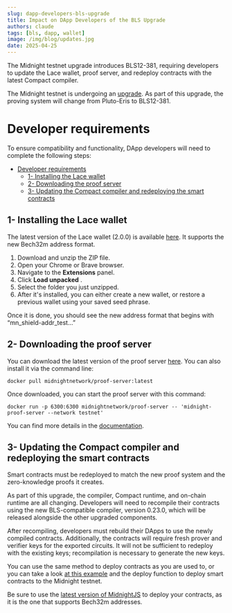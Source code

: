 ```yaml
---
slug: dapp-developers-bls-upgrade
title: Impact on DApp Developers of the BLS Upgrade
authors: claude
tags: [bls, dapp, wallet]
image: /img/blog/updates.jpg
date: 2025-04-25
---
```


The Midnight testnet upgrade introduces BLS12-381, requiring developers to update the Lace wallet, proof server, and redeploy contracts with the latest Compact compiler.

<!--truncate-->

The Midnight testnet is undergoing an [upgrade](https://midnight.network/blog/upcoming-testnet-02-upgrade-all-you-need-to-know). As part of this upgrade, the proving system will change from Pluto-Eris to BLS12-381.

# Developer requirements

To ensure compatibility and functionality, DApp developers will need to complete the following steps:

- [Developer requirements](#developer-requirements)
  - [1- Installing the Lace wallet](#1--installing-the-lace-wallet)
  - [2- Downloading the proof server](#2--downloading-the-proof-server)
  - [3- Updating the Compact compiler and redeploying the smart contracts](#3--updating-the-compact-compiler-and-redeploying-the-smart-contracts)

## 1- Installing the Lace wallet
The latest version of the Lace wallet (2.0.0) is available [here](https://docs.midnight.network/relnotes/lace). It supports the new Bech32m address format.  

1. Download and unzip the ZIP file.
2. Open your Chrome or Brave browser.
3. Navigate to the **Extensions** panel.
4. Click **Load unpacked** .
5. Select the folder you just unzipped.
6. After it's installed, you can either create a new wallet, or restore a previous wallet using your saved seed phrase.

Once it is done, you should see the new address format that begins with “mn_shield-addr_test…”

## 2- Downloading the proof server
You can download the latest version of the proof server [here](https://docs.midnight.network/relnotes/proof-server).
You can also install it via the command line: 
```
docker pull midnightnetwork/proof-server:latest
```  

Once downloaded, you can start the proof server with this command:
```
docker run -p 6300:6300 midnightnetwork/proof-server -- 'midnight-proof-server --network testnet'
```  

You can find more details in the [documentation](https://docs.midnight.network/develop/tutorial/using/proof-server).

## 3- Updating the Compact compiler and redeploying the smart contracts
Smart contracts must be redeployed to match the new proof system and the zero-knowledge proofs it creates.  

As part of this upgrade, the compiler, Compact runtime, and on-chain runtime are all changing. Developers will need to recompile their contracts using the new BLS-compatible compiler, version 0.23.0, which will be released alongside the other upgraded components.  

After recompiling, developers must rebuild their DApps to use the newly compiled contracts. Additionally, the contracts will require fresh prover and verifier keys for the exported circuits. It will not be sufficient to redeploy with the existing keys; recompilation is necessary to generate the new keys.  

You can use the same method to deploy contracts as you are used to, or you can take a look [at this example](https://github.com/midnightntwrk/example-counter/blob/1babbcb377317ba705c26545a6808deea7a39975/counter-cli/src/api.ts#L90) and the deploy function to deploy smart contracts to the Midnight testnet.  

Be sure to use the [latest version of MidnightJS](https://docs.midnight.network/relnotes/midnight-js) to deploy your contracts, as it is the one that supports Bech32m addresses.
